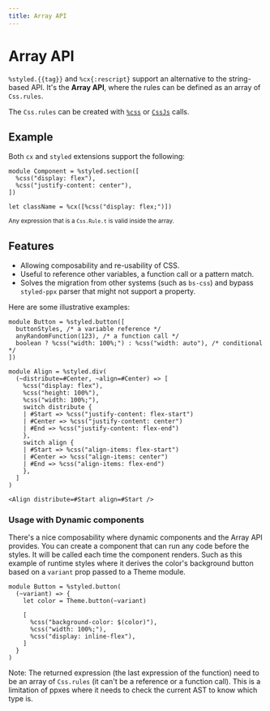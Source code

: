 ```yaml
---
title: Array API
---
```


# Array API

`%styled.{{tag}}` and `%cx{:rescript}` support an alternative to the string-based API. It's the **Array API**, where the rules can be defined as an array of `Css.rules`.

The `Css.rules` can be created with [`%css`](./css) or [`CssJs`](./runtime) calls.

## Example

Both `cx` and `styled` extensions support the following:

```rescript
module Component = %styled.section([
  %css("display: flex"),
  %css("justify-content: center"),
])

let className = %cx([%css("display: flex;")])
```

<small>Any expression that is a `Css.Rule.t` is valid inside the array.</small>

## Features

- Allowing composability and re-usability of CSS.
- Useful to reference other variables, a function call or a pattern match.
- Solves the migration from other systems (such as `bs-css`) and bypass `styled-ppx` parser that might not support a property.

Here are some illustrative examples:

```rescript
module Button = %styled.button([
  buttonStyles, /* a variable reference */
  anyRandomFunction(123), /* a function call */
  boolean ? %css("width: 100%;") : %css("width: auto"), /* conditional */
])

```

```rescript
module Align = %styled.div(
  (~distribute=#Center, ~align=#Center) => [
    %css("display: flex"),
    %css("height: 100%"),
    %css("width: 100%;"),
    switch distribute {
    | #Start => %css("justify-content: flex-start")
    | #Center => %css("justify-content: center")
    | #End => %css("justify-content: flex-end")
    },
    switch align {
    | #Start => %css("align-items: flex-start")
    | #Center => %css("align-items: center")
    | #End => %css("align-items: flex-end")
    },
  ]
)

<Align distribute=#Start align=#Start />
```

### Usage with Dynamic components

There's a nice composability where dynamic components and the Array API provides. You can create a component that can run any code before the styles. It will be called each time the component renders. Such as this example of runtime styles where it derives the color's background button based on a `variant` prop passed to a Theme module.

```rescript
module Button = %styled.button(
  (~variant) => {
    let color = Theme.button(~variant)

    [
      %css("background-color: $(color)"),
      %css("width: 100%;"),
      %css("display: inline-flex"),
    ]
  }
)
```

Note: The returned expression (the last expression of the function) need to be an array of `Css.rules` (it can't be a reference or a function call). This is a limitation of ppxes where it needs to check the current AST to know which type is.
